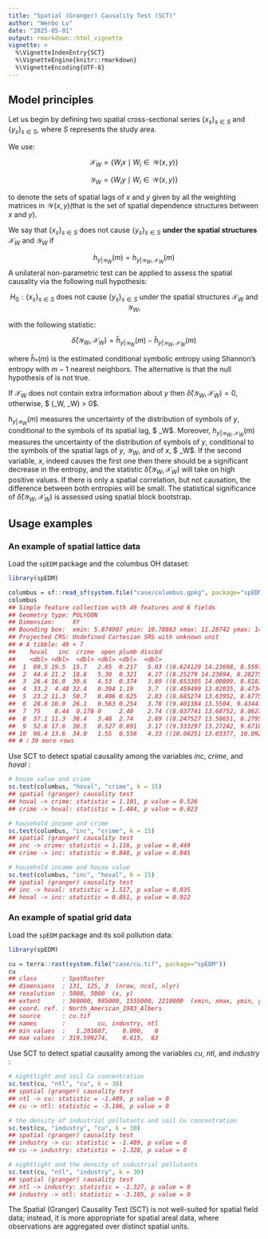 ```yaml
---
title: "Spatial (Granger) Causality Test (SCT)"
author: "Wenbo Lv"
date: "2025-05-01"
output: rmarkdown::html_vignette
vignette: >
  %\VignetteIndexEntry{SCT}
  %\VignetteEngine{knitr::rmarkdown}
  %\VignetteEncoding{UTF-8}
---
```




## Model principles

Let us begin by defining two spatial cross-sectional series $\{x_s\}_{s \in S}$ and $\{y_s\}_{s \in S}$, where $S$ represents the study area.

We use:

$$
\mathcal{X}_W = \{ W_i x \mid W_i \in \mathcal{W}(x, y) \}
$$

$$
\mathcal{Y}_W = \{ W_i y \mid W_i \in \mathcal{W}(x, y) \}
$$

to denote the sets of spatial lags of $x$ and $y$ given by all the weighting matrices in $\mathcal{W}(x, y)$(that is the set of spatial
dependence structures between $x$ and $y$).
 

We say that $\{x_s\}_{s \in S}$ does not cause $\{y_s\}_{s \in S}$ **under the spatial structures** $\mathcal{X}_W$ and $\mathcal{Y}_W$ if

$$
h_{y |\mathcal{Y}_W}(m) = h_{y | \mathcal{Y}_W,\mathcal{X}_W}(m)
$$
A unilateral non-parametric test can be applied to assess the spatial causality via the following null hypothesis:

$$
H_0 : \{x_s\}_{s \in S} \text{ does not cause } \{y_s\}_{s \in S} \text{ under the spatial structures } \mathcal{X}_W \text{ and } \mathcal{Y}_W, $$

with the following statistic:

$$
\hat{\delta}(\mathcal{Y}_W, \mathcal{X}_W) = \hat{h}_{y |\mathcal{Y}_W}(m) - \hat{h}_{y | \mathcal{Y}_W,\mathcal{X}_W}(m)
$$

where $\hat{h}_*(m)$ is the estimated conditional symbolic entropy using Shannon’s entropy with $m-1$ nearest neighbors. The alternative is that the null hypothesis of is not true.

If $\mathcal{X}_W$ does not contain extra information about $y$ then $\hat{\delta}(\mathcal{Y}_W, \mathcal{X}_W) = 0$, otherwise, $ \hat{\delta}(\mathcal{Y}_W, \mathcal{X}_W) > 0$. 

$h_{y |\mathcal{Y}_W}(m)$ measures the uncertainty of the distribution of symbols of $y$, conditional to the symbols of its spatial lag, $ \mathcal{Y}_W$. Moreover, $h_{y | \mathcal{Y}_W,\mathcal{X}_W}(m)$ measures the uncertainty of the distribution of symbols of $y$, conditional to the symbols of the spatial lags of $y$, $\mathcal{Y}_W$, and of $x$, $ \mathcal{X}_W$. If the second variable, $x$, indeed causes the first one then there should be a significant decrease in the entropy, and the statistic $\hat{\delta}(\mathcal{Y}_W, \mathcal{X}_W)$ will take on high positive values. If there is only a spatial correlation, but not causation, the difference between both entropies will be small. The statistical significance of $\hat{\delta}(\mathcal{Y}_W, \mathcal{X}_W)$ is assessed using spatial block bootstrap.

## Usage examples

### An example of spatial lattice data

Load the `spEDM` package and the columbus OH dataset:


``` r
library(spEDM)

columbus = sf::read_sf(system.file("case/columbus.gpkg", package="spEDM"))
columbus
## Simple feature collection with 49 features and 6 fields
## Geometry type: POLYGON
## Dimension:     XY
## Bounding box:  xmin: 5.874907 ymin: 10.78863 xmax: 11.28742 ymax: 14.74245
## Projected CRS: Undefined Cartesian SRS with unknown unit
## # A tibble: 49 × 7
##    hoval   inc  crime  open plumb discbd                                 geom
##    <dbl> <dbl>  <dbl> <dbl> <dbl>  <dbl>                            <POLYGON>
##  1  80.5 19.5  15.7   2.85  0.217   5.03 ((8.624129 14.23698, 8.5597 14.7424…
##  2  44.6 21.2  18.8   5.30  0.321   4.27 ((8.25279 14.23694, 8.282758 14.229…
##  3  26.4 16.0  30.6   4.53  0.374   3.89 ((8.653305 14.00809, 8.81814 14.002…
##  4  33.2  4.48 32.4   0.394 1.19    3.7  ((8.459499 13.82035, 8.473408 13.83…
##  5  23.2 11.3  50.7   0.406 0.625   2.83 ((8.685274 13.63952, 8.677577 13.72…
##  6  28.8 16.0  26.1   0.563 0.254   3.78 ((9.401384 13.5504, 9.434411 13.694…
##  7  75    8.44  0.178 0     2.40    2.74 ((8.037741 13.60752, 8.062716 13.60…
##  8  37.1 11.3  38.4   3.48  2.74    2.89 ((8.247527 13.58651, 8.2795 13.5965…
##  9  52.6 17.6  30.5   0.527 0.891   3.17 ((9.333297 13.27242, 9.671007 13.27…
## 10  96.4 13.6  34.0   1.55  0.558   4.33 ((10.08251 13.03377, 10.0925 13.052…
## # ℹ 39 more rows
```

Use SCT to detect spatial causality among the variables *inc*, *crime*, and *hoval* :


``` r
# house value and crime
sc.test(columbus, "hoval", "crime", k = 15)
## spatial (granger) causality test
## hoval -> crime: statistic = 1.101, p value = 0.526
## crime -> hoval: statistic = 1.484, p value = 0.023

# household income and crime
sc.test(columbus, "inc", "crime", k = 15)
## spatial (granger) causality test
## inc -> crime: statistic = 1.116, p value = 0.449
## crime -> inc: statistic = 0.848, p value = 0.845

# household income and house value
sc.test(columbus, "inc", "hoval", k = 15)
## spatial (granger) causality test
## inc -> hoval: statistic = 1.517, p value = 0.035
## hoval -> inc: statistic = 0.851, p value = 0.922
```

### An example of spatial grid data

Load the `spEDM` package and its soil pollution data:


``` r
library(spEDM)

cu = terra::rast(system.file("case/cu.tif", package="spEDM"))
cu
## class       : SpatRaster 
## dimensions  : 131, 125, 3  (nrow, ncol, nlyr)
## resolution  : 5000, 5000  (x, y)
## extent      : 360000, 985000, 1555000, 2210000  (xmin, xmax, ymin, ymax)
## coord. ref. : North_American_1983_Albers 
## source      : cu.tif 
## names       :         cu, industry, ntl 
## min values  :   1.201607,    0.000,   0 
## max values  : 319.599274,    0.615,  63
```

Use SCT to detect spatial causality among the variables *cu*, *ntl*, and *industry* :


``` r
# nightlight and soil Cu concentration
sc.test(cu, "ntl", "cu", k = 30)
## spatial (granger) causality test
## ntl -> cu: statistic = -1.489, p value = 0
## cu -> ntl: statistic = -3.106, p value = 0

# the density of industrial pollutants and soil Cu concentration
sc.test(cu, "industry", "cu", k = 30)
## spatial (granger) causality test
## industry -> cu: statistic = -1.489, p value = 0
## cu -> industry: statistic = -1.328, p value = 0

# nightlight and the density of industrial pollutants
sc.test(cu, "ntl", "industry", k = 30)
## spatial (granger) causality test
## ntl -> industry: statistic = -1.327, p value = 0
## industry -> ntl: statistic = -3.105, p value = 0
```

The Spatial (Granger) Causality Test (SCT) is not well-suited for spatial field data; instead, it is more appropriate for spatial areal data, where observations are aggregated over distinct spatial units.
